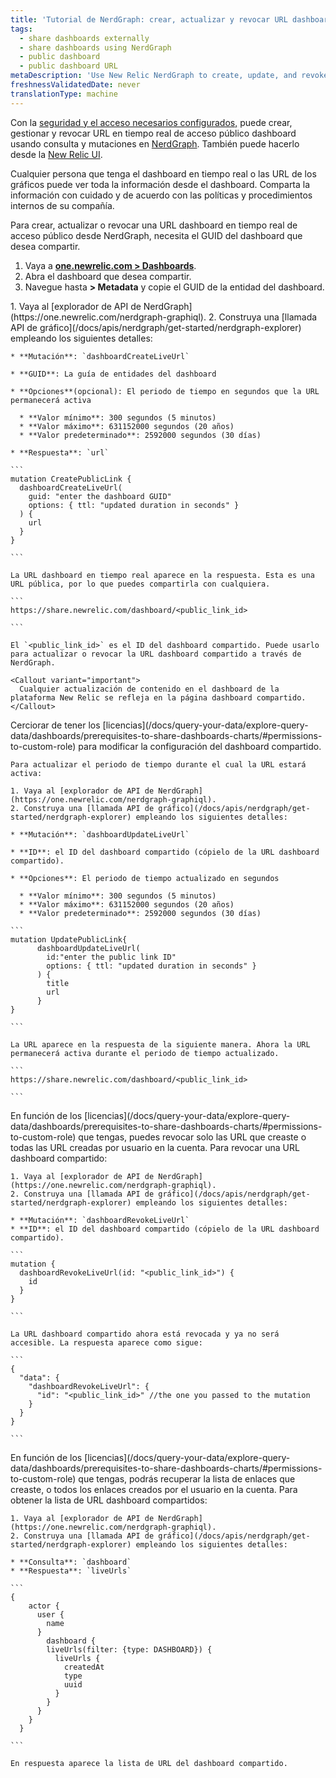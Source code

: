 ```yaml
---
title: 'Tutorial de NerdGraph: crear, actualizar y revocar URL dashboard de uso compartido públicos'
tags:
  - share dashboards externally
  - share dashboards using NerdGraph
  - public dashboard
  - public dashboard URL
metaDescription: 'Use New Relic NerdGraph to create, update, and revoke live dashboard URLs'
freshnessValidatedDate: never
translationType: machine
---
```


Con la [seguridad y el acceso necesarios configurados,](/docs/query-your-data/explore-query-data/dashboards/prerequisites-to-share-dashboards-charts) puede crear, gestionar y revocar URL en tiempo real de acceso público dashboard usando consulta y mutaciones en [NerdGraph](/docs/apis/nerdgraph/get-started/introduction-new-relic-nerdgraph). También puede hacerlo desde la [New Relic UI](/docs/query-your-data/explore-query-data/dashboards/share-charts-dashboards-externally/#dashboard).

<Callout variant="caution">
  Cualquier persona que tenga el dashboard en tiempo real o las URL de los gráficos puede ver toda la información desde el dashboard. Comparta la información con cuidado y de acuerdo con las políticas y procedimientos internos de su compañía.
</Callout>

Para crear, actualizar o revocar una URL dashboard en tiempo real de acceso público desde NerdGraph, necesita el GUID del dashboard que desea compartir.

1. Vaya a <DNT>**[one.newrelic.com &gt; Dashboards](https://one.newrelic.com//dashboards)**</DNT>.
2. Abra el dashboard que desea compartir.
3. Navegue hasta <DNT>**<Icon name="fe-more-horizontal" /> &gt; Metadata**</DNT> y copie el GUID de la entidad del dashboard.

<CollapserGroup>
  <Collapser id="create-dashboard-url-nerdgraph" title="Crear una URL dashboard en tiempo real">
    1. Vaya al [explorador de API de NerdGraph](https://one.newrelic.com/nerdgraph-graphiql).
    2. Construya una [llamada API de gráfico](/docs/apis/nerdgraph/get-started/nerdgraph-explorer) empleando los siguientes detalles:

    * **Mutación**: `dashboardCreateLiveUrl`

    * **GUID**: La guía de entidades del dashboard

    * **Opciones**(opcional): El periodo de tiempo en segundos que la URL permanecerá activa

      * **Valor mínimo**: 300 segundos (5 minutos)
      * **Valor máximo**: 631152000 segundos (20 años)
      * **Valor predeterminado**: 2592000 segundos (30 días)

    * **Respuesta**: `url`

    ```
    mutation CreatePublicLink {
      dashboardCreateLiveUrl(
        guid: "enter the dashboard GUID"
        options: { ttl: "updated duration in seconds" }
      ) {
        url
      }
    }

    ```

    La URL dashboard en tiempo real aparece en la respuesta. Esta es una URL pública, por lo que puedes compartirla con cualquiera.

    ```
    https://share.newrelic.com/dashboard/<public_link_id>

    ```

    El `<public_link_id>` es el ID del dashboard compartido. Puede usarlo para actualizar o revocar la URL dashboard compartido a través de NerdGraph.

    <Callout variant="important">
      Cualquier actualización de contenido en el dashboard de la plataforma New Relic se refleja en la página dashboard compartido.
    </Callout>
  </Collapser>

  <Collapser id="update-dashboard-url-nerdgraph" title="Actualizar la URL de un dashboard en tiempo real">
    Cerciorar de tener los [licencias](/docs/query-your-data/explore-query-data/dashboards/prerequisites-to-share-dashboards-charts/#permissions-to-custom-role) para modificar la configuración del dashboard compartido.

    Para actualizar el periodo de tiempo durante el cual la URL estará activa:

    1. Vaya al [explorador de API de NerdGraph](https://one.newrelic.com/nerdgraph-graphiql).
    2. Construya una [llamada API de gráfico](/docs/apis/nerdgraph/get-started/nerdgraph-explorer) empleando los siguientes detalles:

    * **Mutación**: `dashboardUpdateLiveUrl`

    * **ID**: el ID del dashboard compartido (cópielo de la URL dashboard compartido).

    * **Opciones**: El periodo de tiempo actualizado en segundos

      * **Valor mínimo**: 300 segundos (5 minutos)
      * **Valor máximo**: 631152000 segundos (20 años)
      * **Valor predeterminado**: 2592000 segundos (30 días)

    ```
    mutation UpdatePublicLink{
          dashboardUpdateLiveUrl(
            id:"enter the public link ID"
            options: { ttl: "updated duration in seconds" }
          ) {
            title
            url
          }
    }

    ```

    La URL aparece en la respuesta de la siguiente manera. Ahora la URL permanecerá activa durante el periodo de tiempo actualizado.

    ```
    https://share.newrelic.com/dashboard/<public_link_id>

    ```
  </Collapser>

  <Collapser id="revoke-dashboard-url-nerdgraph" title="Revocar la URL de un dashboard en tiempo real">
    En función de los [licencias](/docs/query-your-data/explore-query-data/dashboards/prerequisites-to-share-dashboards-charts/#permissions-to-custom-role) que tengas, puedes revocar solo las URL que creaste o todas las URL creadas por usuario en la cuenta. Para revocar una URL dashboard compartido:

    1. Vaya al [explorador de API de NerdGraph](https://one.newrelic.com/nerdgraph-graphiql).
    2. Construya una [llamada API de gráfico](/docs/apis/nerdgraph/get-started/nerdgraph-explorer) empleando los siguientes detalles:

    * **Mutación**: `dashboardRevokeLiveUrl`
    * **ID**: el ID del dashboard compartido (cópielo de la URL dashboard compartido).

    ```
    mutation {
      dashboardRevokeLiveUrl(id: "<public_link_id>") {
        id
      }
    }

    ```

    La URL dashboard compartido ahora está revocada y ya no será accesible. La respuesta aparece como sigue:

    ```
    {
      "data": {
        "dashboardRevokeLiveUrl": {
          "id": "<public_link_id>" //the one you passed to the mutation
        }
      }
    }

    ```
  </Collapser>

  <Collapser id="list-dashboard-url-nerdgraph" title="Lista de todas las URL dashboard compartidos">
    En función de los [licencias](/docs/query-your-data/explore-query-data/dashboards/prerequisites-to-share-dashboards-charts/#permissions-to-custom-role) que tengas, podrás recuperar la lista de enlaces que creaste, o todos los enlaces creados por el usuario en la cuenta. Para obtener la lista de URL dashboard compartidos:

    1. Vaya al [explorador de API de NerdGraph](https://one.newrelic.com/nerdgraph-graphiql).
    2. Construya una [llamada API de gráfico](/docs/apis/nerdgraph/get-started/nerdgraph-explorer) empleando los siguientes detalles:

    * **Consulta**: `dashboard`
    * **Respuesta**: `liveUrls`

    ```
    {
        actor {
          user {
            name
          }
            dashboard {
            liveUrls(filter: {type: DASHBOARD}) {
              liveUrls {
                createdAt
                type
                uuid
              }
            }
          }
        }
      }

    ```

    En respuesta aparece la lista de URL del dashboard compartido.
  </Collapser>
</CollapserGroup>